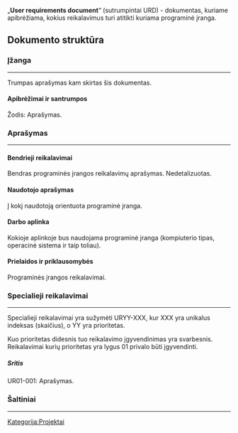 ﻿„'''User requirements document'''“ (sutrumpintai URD) - dokumentas, kuriame 
apibrėžiama, kokius reikalavimus turi atitikti kuriama programinė įranga.

==Dokumento struktūra==

===Įžanga===
----
Trumpas aprašymas kam skirtas šis dokumentas.

====Apibrėžimai ir santrumpos====
;Žodis: Aprašymas.

===Aprašymas===
----

====Bendrieji reikalavimai====
Bendras programinės įrangos reikalavimų aprašymas. Nedetalizuotas.

====Naudotojo aprašymas====
Į kokį naudotoją orientuota programinė įranga.

====Darbo aplinka====
Kokioje aplinkoje bus naudojama programinė įranga (kompiuterio tipas, 
operacinė sistema ir taip toliau).

====Prielaidos ir priklausomybės====
Programinės įrangos reikalavimai.

===Specialieji reikalavimai===
----
Specialieji reikalavimai yra sužymėti URYY-XXX, kur XXX yra unikalus 
indeksas (skaičius), o YY yra prioritetas.

Kuo prioritetas didesnis tuo reikalavimo įgyvendinimas yra svarbesnis.
Reikalavimai kurių prioritetas yra lygus 01 privalo būti įgyvendinti.

=====Sritis=====
;UR01-001: Aprašymas.

===Šaltiniai===
----

[[Kategorija:Projektai]]
